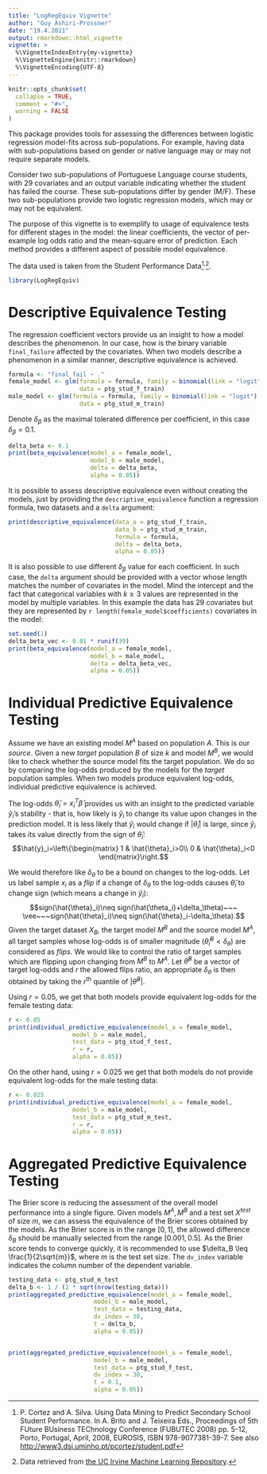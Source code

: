 ```yaml
---
title: "LogRegEquiv Vignette"
author: "Guy Ashiri-Prossner"
date: "19.4.2021"
output: rmarkdown::html_vignette
vignette: >
  %\VignetteIndexEntry{my-vignette}
  %\VignetteEngine{knitr::rmarkdown}
  %\VignetteEncoding{UTF-8}
---
```


```r
knitr::opts_chunk$set(
  collapse = TRUE,
  comment = "#>",
  warning = FALSE
)
```

This package provides tools for assessing the differences between logistic 
regression model-fits across sub-populations. For example, having data with
sub-populations based on gender or native language may or may not require 
separate models.

Consider two sub-populations of Portuguese Language course students, with 
29 covariates and an output variable indicating whether the student has failed 
the course. These sub-populations differ by gender (M/F). These two 
sub-populations provide two logistic regression models, which may or may not 
be equivalent.

The purpose of this vignette is to exemplify to usage of equivalence tests
for different stages in the model: the linear coefficients, the vector of 
per-example log odds ratio and the mean-square error of prediction.
Each method provides a different aspect of possible model equivalence.

The data used is taken from the Student Performance Data[^1]^,^[^2].

[^1]: P. Cortez and A. Silva. Using Data Mining to Predict Secondary School Student Performance. In A. Brito and J. Teixeira Eds., Proceedings of 5th FUture BUsiness TEChnology Conference (FUBUTEC 2008) pp. 5-12, Porto, Portugal, April, 2008, EUROSIS, ISBN 978-9077381-39-7. See also <http://www3.dsi.uminho.pt/pcortez/student.pdf>
[^2]: Data retrieved from [the UC Irvine Machine Learning Repository](https://archive.ics.uci.edu/ml/datasets/student+performance).


```r
library(LogRegEquiv)
```

# Descriptive Equivalence Testing

The regression coefficient vectors provide us an insight to how a model
describes the phenomenon. In our case, how is the binary variable `final_failure`
affected by the covariates. When two models describe a phenomenon in a similar
manner, descriptive equivalence is achieved.

```r
formula <- "final_fail ~ ."
female_model <- glm(formula = formula, family = binomial(link = "logit"),
                    data = ptg_stud_f_train)
male_model <- glm(formula = formula, family = binomial(link = "logit"),
                    data = ptg_stud_m_train)
```

Denote $\delta_\beta$ as the maximal tolerated difference per coefficient, in this case
$\delta_\beta=0.1$.

```r
delta_beta <- 0.1
print(beta_equivalence(model_a = female_model,
                       model_b = male_model,
                       delta = delta_beta,
                       alpha = 0.05))
```

It is possible to assess descriptive equivalence even without creating the models, just by providing the `descriptive_equivalence` function a regression formula, two datasets and a `delta` argument:

```r
print(descriptive_equivalence(data_a = ptg_stud_f_train,
                              data_b = ptg_stud_m_train, 
                              formula = formula,
                              delta = delta_beta,
                              alpha = 0.05))
```

It is also possible to use different $\delta_\beta$ value for each coefficient. In such case, the `delta` argument should be provided with a vector whose length matches the number of covariates in the model. Mind the intercept and the fact that categorical variables with $k\geq 3$ values are represented in the model by multiple variables. In this example the data has 29 covariates but they are represented by `r length(female_model$coefficients)` covariates in the model:

```r
set.seed(1)
delta_beta_vec <- 0.01 * runif(39)
print(beta_equivalence(model_a = female_model,
                       model_b = male_model,
                       delta = delta_beta_vec,
                       alpha = 0.05))
```


# Individual Predictive Equivalence Testing

Assume we have an existing model $M^A$ based on population $A$. This is our *source*. Given a new *target* population $B$ of size $k$ and model $M^B$, we would like to check whether the source model fits the target population. We do so by comparing the log-odds produced by the models for the *target* population samples. When two models produce equivalent log-odds, individual predictive equivalence is achieved.

The log-odds $\hat{\theta}_i=x_i^T \hat{\beta}$ provides us with an insight to the predicted variable $\hat{y}_i$'s stability - that is, how likely is $\hat{y}_i$ to change its value upon changes in the prediction model. It is less likely that $\hat{y}_i$ would change if $|\hat{\theta}_i|$ is large, since $\hat{y}_i$ takes its value directly from the sign of $\hat{\theta}_i$:
$$\hat{y}_i=\left\{\begin{matrix} 1 & \hat{\theta}_i>0\\ 0 & \hat{\theta}_i<0 \end{matrix}\right.$$

We would therefore like $\delta_\theta$ to be a bound on changes to the log-odds.
Let us label sample $x_i$ as a *flip* if a change of $\delta_\theta$ to the log-odds causes $\hat{\theta}_i$ to change sign (which means a change in $\hat{y}_i$):
$$sign(\hat{\theta}_i)\neq sign(\hat{\theta_i}+\delta_\theta)~~~ \vee~~~sign(\hat{\theta}_i)\neq sign(\hat{\theta}_i-\delta_\theta).$$
Given the target dataset $X_B$, the target model $M^B$ and the source model $M^A$, all target samples whose log-odds is of smaller magnitude ($\hat{\theta}_i^B<\delta_\theta$) are considered as *flips*. We would like to control the ratio of target samples which are 
flipping upon changing from $M^B$ to $M^A$. Let $\hat{\theta}^B$ be a vector of target log-odds and $r$ the allowed flips ratio, an appropriate $\delta_\theta$ is then obtained by taking the $r$^th^ quantile of $\left|\hat{\theta}^B\right|$.

Using $r=0.05$, we get that both models provide equivalent log-odds for the female testing data:

```r
r <- 0.05
print(individual_predictive_equivalence(model_a = female_model,
                  model_b = male_model,
                  test_data = ptg_stud_f_test,
                  r = r,
                  alpha = 0.05))
```

On the other hand, using $r=0.025$ we get that both models do not provide equivalent log-odds for the male testing data:

```r
r <- 0.025
print(individual_predictive_equivalence(model_a = female_model,
                  model_b = male_model,
                  test_data = ptg_stud_m_test,
                  r = r,
                  alpha = 0.05))
```


# Aggregated Predictive Equivalence Testing

The Brier score is reducing the assessment of the overall model performance into a single figure. Given models $M^A,M^B$ and a test set $X^{test}$ of size $m$, we can assess the equivalence of the Brier scores obtained by the models. As the Brier score is in the range $[0,1]$, the allowed difference $\delta_B$ should be manually selected from the range $[0.001, 0.5]$. As the Brier score tends to converge quickly, it is recommended to use $\delta_B \leq \frac{1}{2\sqrt{m}}$, where $m$ is the test set size.
The `dv_index` variable indicates the column number of the dependent variable.

```r
testing_data <- ptg_stud_m_test
delta_b <- 1 / (2 * sqrt(nrow(testing_data)))
print(aggregated_predictive_equivalence(model_a = female_model, 
                        model_b = male_model, 
                        test_data = testing_data,
                        dv_index = 30,
                        t = delta_b,
                        alpha = 0.05))


print(aggregated_predictive_equivalence(model_a = female_model, 
                        model_b = male_model, 
                        test_data = ptg_stud_f_test,
                        dv_index = 30,
                        t = 0.1,
                        alpha = 0.05))
```
